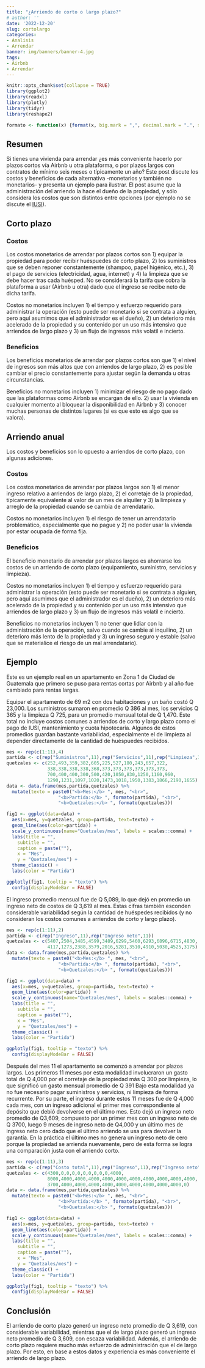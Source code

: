 ```yaml
---
title: "¿Arriendo de corto o largo plazo?"
# author: ''
date: '2022-12-20'
slug: cortolargo
categories:
- Analisis
- Arrendar
banner: img/banners/banner-4.jpg
tags:
- Airbnb
- Arrendar
---
```


```r
knitr::opts_chunk$set(collapse = TRUE)
library(ggplot2)
library(readxl)
library(plotly)
library(tidyr)
library(reshape2)
```

```r
formato <- function(x) {format(x, big.mark = ",", decimal.mark = ".", scientific = FALSE, nsmall = 0)}
```

<head>
  <link rel="stylesheet" href="applause-button.css" />
  <script src="applause-button.js"></script>
</head>

## Resumen

Si tienes una vivienda para arrendar ¿es más conveniente hacerlo por plazos cortos vía Airbnb u otra plataforma, o por plazos largos con contratos de mínimo seis meses o típicamente un año? Este post discute los costos y beneficios de cada alternativa -monetarios y también no monetarios- y presenta un ejemplo para ilustrar. El post asume que la administración del arriendo la hace el dueño de la propiedad, y sólo considera los costos que son distintos entre opciones (por ejemplo no se discute el [IUSI](http://localhost:4321/glosario/glosario/#iusi)).

## Corto plazo

### Costos

Los costos monetarios de arrendar por plazos cortos son 1) equipar la propiedad para poder recibir huéspuedes de corto plazo, 2) los suministros que se deben reponer constantemente (shampoo, papel higénico, etc.), 3) el pago de servicios (electricidad, agua, internet) y 4) la limpieza que se debe hacer tras cada huésped. No se considerará la tarifa que cobra la plataforma a usar (Airbnb u otra) dado que el ingreso se recibe neto de dicha tarifa.  

Costos no monetarios incluyen 1) el tiempo y esfuerzo requerido para administrar la operación (esto puede ser monetario si se contrata a alguien, pero aquí asumimos que el administrador es el dueño), 2) un deterioro más acelerado de la propiedad y su contenido por un uso más intensivo que arriendos de largo plazo y 3) un flujo de ingresos más volatil e incierto.

### Beneficios

Los beneficios monetarios de arrendar por plazos cortos son que 1) el nivel de ingresos son más altos que con arriendos de largo plazo, 2) es posible cambiar el precio constantemente para ajustar según la demanda u otras circunstancias.

Beneficios no monetarios incluyen 1) minimizar el riesgo de no pago dado que las plataformas como Airbnb se encargan de ello. 2) usar la vivienda en cualquier momento al bloquear la disponibilidad en Airbnb y 3) conocer muchas personas de distintos lugares (si es que esto es algo que se valora).

## Arriendo anual

Los costos y beneficios son lo opuesto a arriendos de corto plazo, con algunas adiciones.

### Costos

Los costos monetarios de arrendar por plazos largos son 1) el menor ingreso relativo a arriendos de largo plazo, 2) el corretaje de la propiedad, típicamente equivalente al valor de un mes de alquiler y 3) la limpieza y arreglo de la propiedad cuando se cambia de arrendatario.

Costos no monetarios incluyen 1) el riesgo de tener un arrendatario problemático, especialmente que no pague y 2) no poder usar la vivienda por estar ocupada de forma fija.

### Beneficios

El beneficio monetario de arrendar por plazos largos es ahorrarse los costos de un arriendo de corto plazo (equipamiento, suministro, servicios y limpieza).

Costos no monetarios incluyen 1) el tiempo y esfuerzo requerido para administrar la operación (esto puede ser monetario si se contrata a alguien, pero aquí asumimos que el administrador es el dueño), 2) un deterioro más acelerado de la propiedad y su contenido por un uso más intensivo que arriendos de largo plazo y 3) un flujo de ingresos más volatil e incierto.

Beneficios no monetarios incluyen 1) no tener que lidiar con la administración de la operación, salvo cuando se cambie al inquilino, 2) un deterioro más lento de la propiedad y 3) un ingreso seguro y estable (salvo que se materialice el riesgo de un mal arrendatario).

## Ejemplo

Este es un ejemplo real en un apartamento en Zona 1 de Ciudad de Guatemala que primero se puso para rentas cortas por Airbnb y al año fue cambiado para rentas largas. 

Equipar el apartamento de 69 m2 con dos habitaciones y un baño costó Q 23,000. Los suministros sumaron en promedio Q 386 al mes, los servicios Q 365 y la limpieza Q 725, para un promedio mensual total de Q 1,470. Este total no incluye costos comunes a arriendos de corto y largo plazo como el pago de IUSI, mantenimiento y cuota hipotecaria. Algunos de estos promedios guardan bastante variabilidad, especialmente el de limpieza al depender directamente de la cantidad de huéspuedes recibidos. 

```r
mes <- rep(c(1:11),4)
partida <- c(rep("Suministros",11),rep("Servicios",11),rep("Limpieza",11),rep("Costo total",11))
quetzales <- c(252,493,359,382,605,225,527,180,243,657,322,
               338,338,338,338,368,373,373,373,373,373,373,
               700,400,400,300,500,420,1050,830,1250,1160,960,
               1290,1231,1097,1020,1473,1018,1950,1383,1866,2190,1655)
data <- data.frame(mes,partida,quetzales) %>% 
  mutate(texto = paste0("<b>Mes:</b> ", mes, "<br>",
                   "<b>Partida:</b> ", formato(partida), "<br>",
                   "<b>Quetzales:</b> ", formato(quetzales)))

fig1 <- ggplot(data=data) +
  aes(x=mes, y=quetzales, group=partida, text=texto) +
  geom_line(aes(color=partida)) +
  scale_y_continuous(name="Quetzales/mes", labels = scales::comma) +
  labs(title = "",
    subtitle = "",
    caption = paste(""),
    x = "Mes",
    y = "Quetzales/mes") +
  theme_classic() +
  labs(color = "Partida")

ggplotly(fig1, tooltip = "texto") %>% 
  config(displayModeBar = FALSE)

```

El ingreso promedio mensual fue de Q 5,089, lo que dejó en promedio un ingreso neto de costos de Q 3,619 al mes. Estas cifras también esconden considerable variabilidad según la cantidad de huéspedes recibidos (y no consideran los costos comunes a arriendos de corto y largo plazo).

```r
mes <- rep(c(1:11),2)
partida <- c(rep("Ingreso",11),rep("Ingreso neto",11))
quetzales <- c(5407,2504,3485,4599,3489,6299,5460,6293,6896,6715,4830,
               4117,1273,2388,3579,2016,5281,3510,4910,5030,4525,3175)
data <- data.frame(mes,partida,quetzales) %>% 
  mutate(texto = paste0("<b>Mes:</b> ", mes, "<br>",
                   "<b>Partida:</b> ", formato(partida), "<br>",
                   "<b>Quetzales:</b> ", formato(quetzales)))

fig1 <- ggplot(data=data) +
  aes(x=mes, y=quetzales, group=partida, text=texto) +
  geom_line(aes(color=partida)) +
  scale_y_continuous(name="Quetzales/mes", labels = scales::comma) +
  labs(title = "",
    subtitle = "",
    caption = paste(""),
    x = "Mes",
    y = "Quetzales/mes") +
  theme_classic() +
  labs(color = "Partida")

ggplotly(fig1, tooltip = "texto") %>% 
  config(displayModeBar = FALSE)

```

Después del mes 11 el apartamento se comenzó a arrendar por plazos largos. Los primeros 11 meses por esta modalidad involucraron un gasto total de Q 4,000 por el corretaje de la propiedad más Q 300 por limpieza, lo que significó un gasto mensual promedio de Q 391 Bajo esta modalidad ya no fue necesario pagar suministros y servicios, ni limpieza de forma recurrente. Por su parte, el ingreso durante estos 11 meses fue de Q 4,000 cada mes, con un ingreso adicional el primer mes correspondiente al depósito que debió devolverse en el último mes. Esto dejó un ingreso neto promedio de Q3,609, compuesto por un primer mes con un ingreso neto de Q 3700, luego 9 meses de ingreso neto de Q4,000 y un último mes de ingreso neto cero dado que el último arriendo se usa para devolver la garantía. En la práctica el último mes no genera un ingreso neto de cero porque la propiedad se arrienda nuevamente, pero de esta forma se logra una comparación justa con el arriendo corto.


```r
mes <- rep(c(1:11),3)
partida <- c(rep("Costo total",11),rep("Ingreso",11),rep("Ingreso neto",11))
quetzales <- c(4300,0,0,0,0,0,0,0,0,0,4000,
               8000,4000,4000,4000,4000,4000,4000,4000,4000,4000,4000,
               3700,4000,4000,4000,4000,4000,4000,4000,4000,4000,0)
data <- data.frame(mes,partida,quetzales) %>% 
  mutate(texto = paste0("<b>Mes:</b> ", mes, "<br>",
                   "<b>Partida:</b> ", formato(partida), "<br>",
                   "<b>Quetzales:</b> ", formato(quetzales)))

fig1 <- ggplot(data=data) +
  aes(x=mes, y=quetzales, group=partida, text=texto) +
  geom_line(aes(color=partida)) +
  scale_y_continuous(name="Quetzales/mes", labels = scales::comma) +
  labs(title = "",
    subtitle = "",
    caption = paste(""),
    x = "Mes",
    y = "Quetzales/mes") +
  theme_classic() +
  labs(color = "Partida")

ggplotly(fig1, tooltip = "texto") %>% 
  config(displayModeBar = FALSE)

```

## Conclusión

El arriendo de corto plazo generó un ingreso neto promedio de Q 3,619, con considerable variabilidad, mientras que el de largo plazo generó un ingreso neto promedio de Q 3,609, con escaza variabilidad. Además, el arriendo de corto plazo requiere mucho más esfuerzo de administración que el de largo plazo. Por esto, en base a estos datos y experiencia es más conveniente el arriendo de largo plazo.

<script src="https://utteranc.es/client.js"
        repo="benleiva/ladrillosyquetzales"
        issue-term="pathname"
        theme="github-light"
        crossorigin="anonymous"
        async>
</script>

